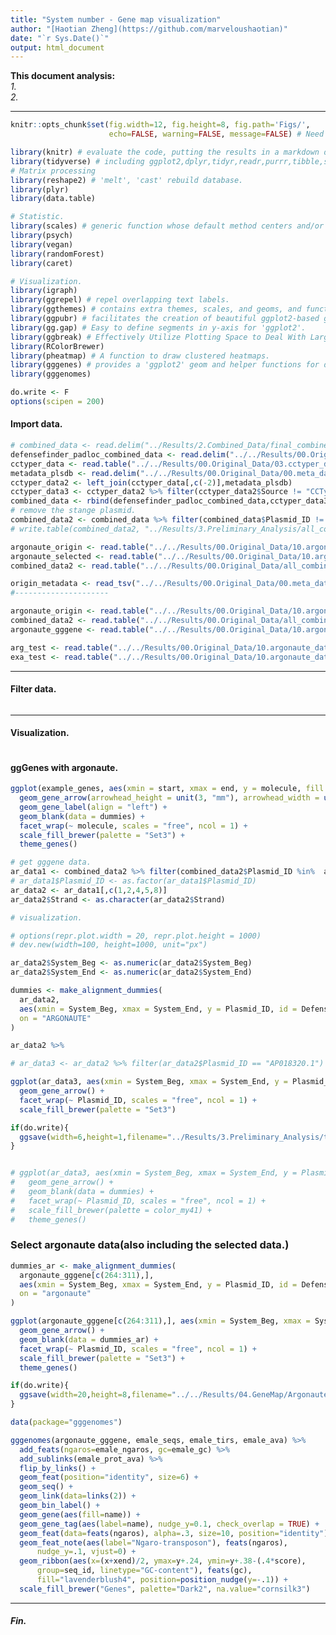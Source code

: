 ```yaml
---
title: "System number - Gene map visualization"
author: "[Haotian Zheng](https://github.com/marveloushaotian)"
date: "`r Sys.Date()`"
output: html_document
---
```

**This document analysis:**  
*1.*  
*2.*  

***

```r
knitr::opts_chunk$set(fig.width=12, fig.height=8, fig.path='Figs/',
                      echo=FALSE, warning=FALSE, message=FALSE) # Need to change the path of the plot.

library(knitr) # evaluate the code, putting the results in a markdown document, which can then be converted to a variety of formats with pandoc.
library(tidyverse) # including ggplot2,dplyr,tidyr,readr,purrr,tibble,stringr,forcats.
# Matrix processing
library(reshape2) # 'melt', 'cast' rebuild database.
library(plyr)
library(data.table)

# Statistic.
library(scales) # generic function whose default method centers and/or scales the columns of a numeric matrix.
library(psych)
library(vegan)
library(randomForest)
library(caret)

# Visualization.
library(igraph)
library(ggrepel) # repel overlapping text labels.
library(ggthemes) # contains extra themes, scales, and geoms, and functions for and related to ggplot2.
library(ggpubr) # facilitates the creation of beautiful ggplot2-based graphs.
library(gg.gap) # Easy to define segments in y-axis for 'ggplot2'.
library(ggbreak) # Effectively Utilize Plotting Space to Deal With Large Datasets and Outliers.
library(RColorBrewer)
library(pheatmap) # A function to draw clustered heatmaps.
library(gggenes) # provides a 'ggplot2' geom and helper functions for draw- ing gene arrow maps.
library(gggenomes)

do.write <- F
options(scipen = 200)
```

#### Import data.
```r
# combined_data <- read.delim("../Results/2.Combined_Data/final_combined2.txt",header = T, check.names = F)
defensefinder_padloc_combined_data <- read.delim("../../Results/00.Original_Data/04.combined_data/DefenseFinder_Padloc_Combine/Final_data.txt",header = T, check.names = F)
cctyper_data <- read.table("../../Results/00.Original_Data/03.cctyper_data/cctyper_combined_mar.txt",header = T,check.names = F)
metadata_plsdb <- read.delim("../../Results/00.Original_Data/00.meta_data/plsdb_metadata_mar.txt",header = T,sep = "\t")
cctyper_data2 <- left_join(cctyper_data[,c(-2)],metadata_plsdb)
cctyper_data3 <- cctyper_data2 %>% filter(cctyper_data2$Source != "CCTyper_Crispr")
combined_data <- rbind(defensefinder_padloc_combined_data,cctyper_data3)
# remove the stange plasmid.
combined_data2 <- combined_data %>% filter(combined_data$Plasmid_ID != "NZ_CP069303.1")
# write.table(combined_data2, "../Results/3.Preliminary_Analysis/all_combined_data.txt", sep = "\t", row.names = F)

argonaute_origin <- read.table("../../Results/00.Original_Data/10.argonaute_data/argonaute_origin_data.txt",header = T, check.names = F, sep = "\t")
argonaute_selected <- read.table("../../Results/00.Original_Data/10.argonaute_data/argonaute_selected_file.txt", header = T, check.names = F, sep = "\t")
combined_data2 <- read.table("../../Results/00.Original_Data/all_combined_data.txt", header = T, check.names = F, sep = "\t")

origin_metadata <- read_tsv("../../Results/00.Original_Data/00.meta_data/plsdb_filtered.tsv")
#---------------------

argonaute_origin <- read.table("../../Results/00.Original_Data/10.argonaute_data/argonaute_origin_data.txt",header = T, check.names = F, sep = "\t")
combined_data2 <- read.table("../../Results/00.Original_Data/all_combined_data.txt", header = T, check.names = F, sep = "\t")
argonaute_gggene <- read.table("../../Results/00.Original_Data/10.argonaute_data/argoplot.txt",header = T,check.names = F,sep = "\t")

arg_test <- read.table("../../Results/00.Original_Data/10.argonaute_data/argoplot_test.txt",header = T,check.names = F,sep = "\t")
exa_test <- read.table("../../Results/00.Original_Data/10.argonaute_data/example_test.txt",header = T,check.names = F,sep = "\t")
```

***

#### Filter data.
```r

```

***

#### Visualization.
```r

```

#### ggGenes with argonaute.
```r
ggplot(example_genes, aes(xmin = start, xmax = end, y = molecule, fill = gene, label = gene)) + 
  geom_gene_arrow(arrowhead_height = unit(3, "mm"), arrowhead_width = unit(1, "mm")) + 
  geom_gene_label(align = "left") + 
  geom_blank(data = dummies) + 
  facet_wrap(~ molecule, scales = "free", ncol = 1) + 
  scale_fill_brewer(palette = "Set3") + 
  theme_genes()
```

```r
# get gggene data.
ar_data1 <- combined_data2 %>% filter(combined_data2$Plasmid_ID %in%  argonaute_selected$Plasmid_ID)
# ar_data1$Plasmid_ID <- as.factor(ar_data1$Plasmid_ID)
ar_data2 <- ar_data1[,c(1,2,4,5,8)]
ar_data2$Strand <- as.character(ar_data2$Strand)

# visualization.

# options(repr.plot.width = 20, repr.plot.height = 1000)
# dev.new(width=100, height=1000, unit="px")

ar_data2$System_Beg <- as.numeric(ar_data2$System_Beg)
ar_data2$System_End <- as.numeric(ar_data2$System_End)

dummies <- make_alignment_dummies(
  ar_data2,
  aes(xmin = System_Beg, xmax = System_End, y = Plasmid_ID, id = Defense_System_Type),
  on = "ARGONAUTE"
)

ar_data2 %>% 

# ar_data3 <- ar_data2 %>% filter(ar_data2$Plasmid_ID == "AP018320.1")

ggplot(ar_data3, aes(xmin = System_Beg, xmax = System_End, y = Plasmid_ID, fill = Defense_System_Type)) +
  geom_gene_arrow() +
  facet_wrap(~ Plasmid_ID, scales = "free", ncol = 1) +
  scale_fill_brewer(palette = "Set3")

if(do.write){
  ggsave(width=6,height=1,filename="../Results/3.Preliminary_Analysis/test.pdf",limitsize = FALSE)
}


# ggplot(ar_data3, aes(xmin = System_Beg, xmax = System_End, y = Plasmid_ID, fill = Defense_System_Type)) + 
#   geom_gene_arrow() +
#   geom_blank(data = dummies) +
#   facet_wrap(~ Plasmid_ID, scales = "free", ncol = 1) +
#   scale_fill_brewer(palette = color_my41) +
#   theme_genes()
```

### Select argonaute data(also including the selected data.)
```r
dummies_ar <- make_alignment_dummies(
  argonaute_gggene[c(264:311),],
  aes(xmin = System_Beg, xmax = System_End, y = Plasmid_ID, id = Defense_System),
  on = "argonaute"
)

ggplot(argonaute_gggene[c(264:311),], aes(xmin = System_Beg, xmax = System_End, y = Plasmid_ID, fill = Defense_System)) +
  geom_gene_arrow() +
  geom_blank(data = dummies_ar) +
  facet_wrap(~ Plasmid_ID, scales = "free", ncol = 1) +
  scale_fill_brewer(palette = "Set3") +
  theme_genes()

if(do.write){
  ggsave(width=20,height=8,filename="../../Results/04.GeneMap/Argonaute_6.pdf",limitsize = FALSE)
}
```
```r
data(package="gggenomes")

gggenomes(argonaute_gggene, emale_seqs, emale_tirs, emale_ava) %>%
  add_feats(ngaros=emale_ngaros, gc=emale_gc) %>%
  add_sublinks(emale_prot_ava) %>%
  flip_by_links() +
  geom_feat(position="identity", size=6) +
  geom_seq() +
  geom_link(data=links(2)) +
  geom_bin_label() +
  geom_gene(aes(fill=name)) +
  geom_gene_tag(aes(label=name), nudge_y=0.1, check_overlap = TRUE) +
  geom_feat(data=feats(ngaros), alpha=.3, size=10, position="identity") +
  geom_feat_note(aes(label="Ngaro-transposon"), feats(ngaros),
      nudge_y=.1, vjust=0) +
  geom_ribbon(aes(x=(x+xend)/2, ymax=y+.24, ymin=y+.38-(.4*score),
      group=seq_id, linetype="GC-content"), feats(gc),
      fill="lavenderblush4", position=position_nudge(y=-.1)) +
  scale_fill_brewer("Genes", palette="Dark2", na.value="cornsilk3")
```


***

##### Fin.